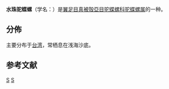 {{Speciesbox
 | taxon = Cavolinia gibbosa
 | authority = (d'Orbigny, 1836)
}}

'''水珠驼蝶螺'''（学名：''{{lang|la|Cavolinia gibbosa}}''）是[[翼足目|翼足目]][[真被殻亞目|真被殻亞目]][[驼蝶螺科|驼蝶螺科]][[驼蝶螺属|驼蝶螺属]]的一种{{r|shell_1823}}。

==分佈==
主要分布于[[台湾|台湾]]{{r|shell_1823}}，常栖息在浅海沙底{{r|shell_1823}}。

==参考文献==
{{reflist|refs=
<ref name="shell_1823">{{cite web
 |url=http://shell.sinica.edu.tw/chinese/shellbase_detail.php?science_no=1823
 |title=国际贝库：水珠驼蝶螺
 |publisher=台湾贝类资料库
 |access-date=2018-11-08
 |language=zh-hant
 |archive-date=2016-03-04
 |archive-url=https://web.archive.org/web/20160304110652/http://shell.sinica.edu.tw/chinese/shellbase_detail.php?science_no=1823
 |dead-url=no
 }}</ref>
}}

{{Taxonbar}}
[[Category:驼蝶螺属|S]]
[[Category:_1836年描述的动物|S]]